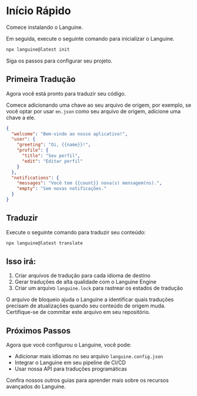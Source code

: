 # Início Rápido

Comece instalando o Languine.

Em seguida, execute o seguinte comando para inicializar o Languine.

```bash title="Terminal"
npx languine@latest init
```

Siga os passos para configurar seu projeto.

## Primeira Tradução

Agora você está pronto para traduzir seu código.

Comece adicionando uma chave ao seu arquivo de origem, por exemplo, se você optar por usar `en.json` como seu arquivo de origem, adicione uma chave a ele.

```json title="src/locales/en.json"
{
  "welcome": "Bem-vindo ao nosso aplicativo!",
  "user": {
    "greeting": "Oi, {{name}}!",
    "profile": {
      "title": "Seu perfil",
      "edit": "Editar perfil"
    }
  },
  "notifications": {
    "messages": "Você tem {{count}} nova(s) mensagem(ns).",
    "empty": "Sem novas notificações."
  }
}

```


## Traduzir

Execute o seguinte comando para traduzir seu conteúdo:

```bash title="Terminal"
npx languine@latest translate
```

## Isso irá:
1. Criar arquivos de tradução para cada idioma de destino
2. Gerar traduções de alta qualidade com o Languine Engine
3. Criar um arquivo `languine.lock` para rastrear os estados de tradução

O arquivo de bloqueio ajuda o Languine a identificar quais traduções precisam de atualizações quando seu conteúdo de origem muda. Certifique-se de commitar este arquivo em seu repositório.

## Próximos Passos

Agora que você configurou o Languine, você pode:
- Adicionar mais idiomas no seu arquivo `languine.config.json`
- Integrar o Languine em seu pipeline de CI/CD
- Usar nossa API para traduções programáticas

Confira nossos outros guias para aprender mais sobre os recursos avançados do Languine.